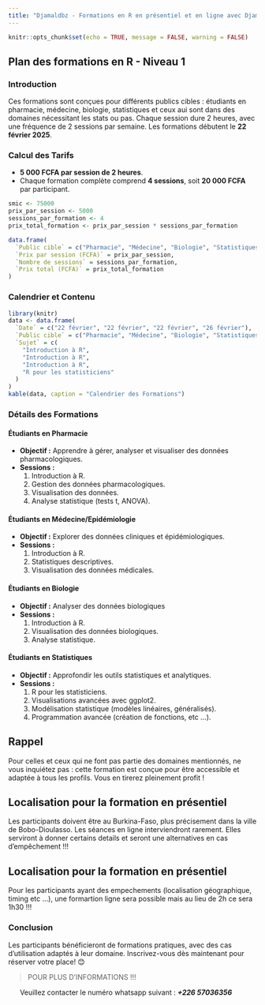 ```yaml
---
title: "Djamaldbz - Formations en R en présentiel et en ligne avec Djamal et Saïd"
---
```



```r
knitr::opts_chunk$set(echo = TRUE, message = FALSE, warning = FALSE)
```

## Plan des formations en R - Niveau 1

### Introduction

Ces formations sont conçues pour différents publics cibles : étudiants en pharmacie, médecine, biologie, statistiques et ceux aui sont dans des domaines nécessitant les stats ou pas. Chaque session dure 2 heures, avec une fréquence de 2 sessions par semaine. Les formations débutent le **22 février 2025**.

### Calcul des Tarifs

- **5 000 FCFA par session de 2 heures**.
- Chaque formation complète comprend **4 sessions**, soit **20 000 FCFA** par participant.

```r
smic <- 75000
prix_par_session <- 5000
sessions_par_formation <- 4
prix_total_formation <- prix_par_session * sessions_par_formation

data.frame(
  `Public cible` = c("Pharmacie", "Médecine", "Biologie", "Statistiques"),
  `Prix par session (FCFA)` = prix_par_session,
  `Nombre de sessions` = sessions_par_formation,
  `Prix total (FCFA)` = prix_total_formation
)
```

### Calendrier et Contenu

```r
library(knitr)
data <- data.frame(
  `Date` = c("22 février", "22 février", "22 février", "26 février"),
  `Public cible` = c("Pharmacie", "Médecine", "Biologie", "Statistiques"),
  `Sujet` = c(
    "Introduction à R",
    "Introduction à R",
    "Introduction à R",
    "R pour les statisticiens"
  )
)
kable(data, caption = "Calendrier des Formations")
```

### Détails des Formations

#### Étudiants en Pharmacie

- **Objectif :** Apprendre à gérer, analyser et visualiser des données pharmacologiques.
- **Sessions :**
  1. Introduction à R.
  2. Gestion des données pharmacologiques.
  3. Visualisation des données.
  4. Analyse statistique (tests t, ANOVA).

#### Étudiants en Médecine/Epidémiologie

- **Objectif :** Explorer des données cliniques et épidémiologiques.
- **Sessions :**
  1. Introduction à R.
  2. Statistiques descriptives.
  3. Visualisation des données médicales.


#### Étudiants en Biologie

- **Objectif :** Analyser des données biologiques
- **Sessions :**
  1. Introduction à R.
  2. Visualisation des données biologiques.
  3. Analyse statistique.

#### Étudiants en Statistiques

- **Objectif :** Approfondir les outils statistiques et analytiques.
- **Sessions :**
  1. R pour les statisticiens.
  2. Visualisations avancées avec ggplot2.
  3. Modélisation statistique (modèles linéaires, généralisés).
  5. Programmation avancée (création de fonctions, etc ...).


::: {#Rappel .callout-tip} 
## Rappel

Pour celles et ceux qui ne font pas partie des domaines mentionnés, ne vous inquiétez pas : cette formation est conçue pour être accessible et adaptée à tous les profils. Vous en tirerez pleinement profit !
:::

::: {#Rappel .callout-important} 
## Localisation pour la formation en présentiel

Les participants doivent être au Burkina-Faso, plus précisement dans la ville de Bobo-Dioulasso.
Les séances en ligne interviendront rarement. Elles serviront à donner certains details et seront une alternatives en cas d'empêchement !!!
:::


::: {#Rappel .callout-important} 
## Localisation pour la formation en présentiel

Pour les participants ayant des empechements (localisation géographique, timing etc ...), une formartion ligne sera possible mais au lieu de 2h ce sera 1h30 !!!
:::

### Conclusion

Les participants bénéficieront de formations pratiques, avec des cas d’utilisation adaptés à leur domaine. Inscrivez-vous dès maintenant pour réserver votre place! 😊

> POUR PLUS D'INFORMATIONS !!!

|       Veuillez contacter le numéro whatsapp suivant : ***+226 57036356***


